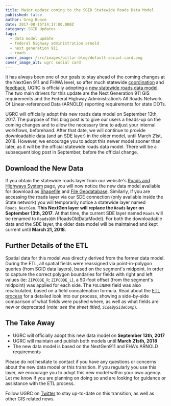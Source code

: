 ```yaml
---
title: Major update coming to the SGID Statewide Roads Data Model
published: false
author: Greg Bunce
date: 2017-08-15T14:17:00.000Z
category: SGID Updates
tags:
  - data model update
  - federal highway administration arnold
  - next generation 911
  - roads
cover_image: /src/images/pillar-blog/default-social-card.png
cover_image_alt: ugrc social card
---
```



It has always been one of our goals to stay ahead of the coming changes at the NextGen 911 and FHWA level, so after much statewide [coordination](/blog/2016-09-16-road-centerlines-schema-update-and-regional-workshop-notes/) and [feedback](/blog/2014-04-30-feedback-wanted-proposed-best-practices-for-tagging-utah-metadata/), UGRC is officially adopting a [new statewide roads data model](https://docs.google.com/spreadsheets/d/1jQ_JuRIEtzxj60F0FAGmdu5JrFpfYBbSt3YzzCjxpfI/edit#gid=811360546). The two main drivers for this update are the Next Generation 911 GIS requirements and the Federal Highway Administration’s All Roads Network Of Linear-referenced Data (ARNOLD) reporting requirements for state DOTs.

UGRC will officially adopt this new roads data model on September 13th, 2017. The purpose of this blog post is to give our users a heads-up on the coming changes and to allow the necessary time to adjust your internal workflows, beforehand. After that date, we will continue to provide downloadable data (and an SDE layer) in the older model, until March 21st, 2018. However, we encourage you to adopt this newer model sooner than later, as it will be the official statewide roads data model. There will be a subsequent blog post in September, before the official change.

## Download the New Data

If you obtain the statewide roads layer from our website's [Roads and Highways System](/products/sgid/transportation/road-centerlines/) page, you will now notice the new data model available for download as [Shapefile](https://drive.google.com/file/d/1PH915l5o6fNeJXyM87kpR5B6y8-KdXkG/view?usp=sharing) and [File Geodatabase](https://drive.google.com/file/d/1-Op_k6K_ZoEOk6FMVhhRhLF1dbJ2voic/view?usp=sharing). Similarly, if you are accessing the roads layer via our SDE connection (only available inside the State network) you will temporarily notice a statewide layer named `Roads_NextGen`. **This NextGen layer will replace the `Roads` layer on September 13th, 2017**. At that time, the current SDE layer named `Roads` will be renamed to `RoadsODM` (RoadsOldDataModel). For both the downloadable data and the SDE layer, the older data model will be maintained and kept current until **March 21, 2018**.

## Further Details of the ETL

Spatial data for this model was directly derived from the former data model. During the ETL, all spatial fields were reassigned via point-in-polygon queries (from SGID data layers), based on the segment's midpoint. In order to capture the correct polygon boundaries for fields with right and left values (ie: `ZIPCODE_R`; `ZIPCODE_L`), a 50-foot offset (from the segment's midpoint) was applied for each side. The `FULLNAME` field was also recalculated, based on a field concatenation formula. Read about the [ETL process](https://docs.google.com/spreadsheets/d/1-oxxE6Ib45tJrySXmz3KnpGtBz_xJBMpVYR4T49CwPI/edit?usp=sharing) for a detailed look into our process, showing a side-by-side comparison of what fields were pushed where, as well as what fields are new or deprecated (_note: see the sheet titled, `SideBySideComp`_).

## The Take Away

- UGRC will officially adopt this new data model on **September 13th, 2017**
- UGRC will maintain and publish both models until **March 21sth, 2018**
- The new data model is based on the NextGen911 and FHA's ARNOLD requirements

Please do not hesitate to contact <Contacts inline subject={frontmatter.title} contactKey="roads" /> if you have any questions or concerns about the new data model or this transition. If you regularly you use this layer, we encourage you to adopt this new model within your own agency. Let me know if you are planning on doing so and are looking for guidance or assistance with the ETL process.

Follow UGRC on [Twitter](https://x.com/MapUtah?lang=en) to stay up-to-date on this transition, as well as other GIS related news.
